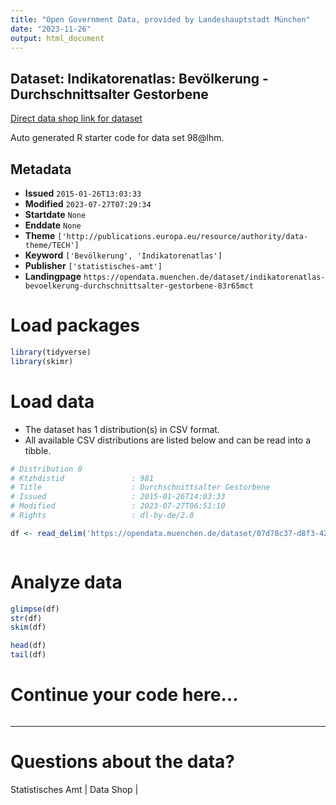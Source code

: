 ```yaml
---
title: "Open Government Data, provided by Landeshauptstadt München"
date: "2023-11-26"
output: html_document
---
```


## Dataset: Indikatorenatlas: Bevölkerung - Durchschnittsalter Gestorbene

[Direct data shop link for dataset](https://opendata.muenchen.de/dataset/indikatorenatlas-bevoelkerung-durchschnittsalter-gestorbene-83r65mct)

Auto generated R starter code for data set 98@lhm.

## Metadata

- **Issued** `2015-01-26T13:03:33`
- **Modified** `2023-07-27T07:29:34`
- **Startdate** `None`
- **Enddate** `None`
- **Theme** `['http://publications.europa.eu/resource/authority/data-theme/TECH']`
- **Keyword** `['Bevölkerung', 'Indikatorenatlas']`
- **Publisher** `['statistisches-amt']`
- **Landingpage** `https://opendata.muenchen.de/dataset/indikatorenatlas-bevoelkerung-durchschnittsalter-gestorbene-83r65mct`


# Load packages

```r

library(tidyverse)
library(skimr)

```

# Load data

-   The dataset has 1 distribution(s) in CSV format.
-   All available CSV distributions are listed below and can be read into a tibble.

```r

# Distribution 0
# Ktzhdistid               : 981
# Title                    : Durchschnittsalter Gestorbene
# Issued                   : 2015-01-26T14:03:33
# Modified                 : 2023-07-27T06:51:10
# Rights                   : dl-by-de/2.0

df <- read_delim('https://opendata.muenchen.de/dataset/07d78c37-d8f3-4280-b906-a77cb3d25ad8/resource/080eb612-459d-4ef1-baae-61f24bd9a63b/download/indikat_bevoelkerung_durchschnittsalter_gestorbene_240723.csv')



```

# Analyze data

```r

glimpse(df)
str(df)
skim(df)

head(df)
tail(df)

```

# Continue your code here...

```r

```

------------------------------------------------------------------------

# Questions about the data?

Statistisches Amt | Data Shop | 
